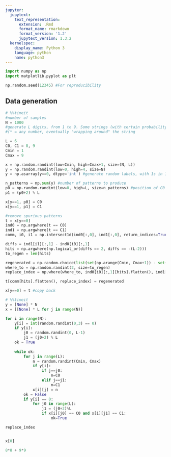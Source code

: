 ```yaml
---
jupyter:
  jupytext:
    text_representation:
      extension: .Rmd
      format_name: rmarkdown
      format_version: '1.2'
      jupytext_version: 1.3.2
  kernelspec:
    display_name: Python 3
    language: python
    name: python3
---
```


```python
import numpy as np
import matplotlib.pyplot as plt

np.random.seed(12345) #For reproducibility
```

## Data generation

```python
# %%timeit
#number of samples
N = 1000
#generate L digits, from 1 to 9. Some strings (with certain probability p) contain a "secret key", i.e. the pattern C0*C1
#(* = any number, eventually "wrapping around" the string

L = 6
C0, C1 = 8, 9
Cmin = 1
Cmax = 9

x = np.random.randint(low=Cmin, high=Cmax+1, size=(N, L))
y = np.random.randint(low=0, high=4, size=N)
y = np.asarray(y==0, dtype='int') #generate random labels, with 1s in 1/4 of samples

n_patterns = np.sum(y) #number of patterns to produce
p0 = np.random.randint(low=0, high=L, size=n_patterns) #position of C0
p1 = (p0+2) % L

x[y==1, p0] = C0
x[y==1, p1] = C1

#remove spurious patterns
t = x[y==0]
ind0 = np.argwhere(t == C0)
ind1 = np.argwhere(t == C1)
comm, i0, i1 = np.intersect1d(ind0[:,0], ind1[:,0], return_indices=True) #lines with both C0 and C1

diffs = ind1[i1][:,1] - ind0[i0][:,1]
hits = np.argwhere(np.logical_or(diffs == 2, diffs == -(L-2)))
to_regen = len(hits)

regenerated = np.random.choice(list(set(np.arange(Cmin, Cmax+1)) - set([C0,C1])), size=to_regen)
where_to = np.random.randint(2, size=to_regen)
replace_index = np.where(where_to, ind0[i0][:,1][hits].flatten(), ind1[i1][:,1][hits].flatten())

t[comm[hits].flatten(), replace_index] = regenerated

x[y==0] = t #copy back
```

```python
# %%timeit
y = [None] * N
x = [[None] * L for j in range(N)]

for i in range(N):
    y[i] = int(random.randint(0,3) == 0)
    if y[i]:
        j0 = random.randint(0, L-1)
        j1 = (j0+2) % L
    ok = True
    
    while ok:
        for j in range(L):
            n = random.randint(Cmin, Cmax)
            if y[i]:
                if j==j0:
                    n=C0
                elif j==j1:
                    n=C1
            x[i][j] = n
        ok = False
        if y[i] == 0:
            for j0 in range(L):
                j1 = (j0+2)%L
                if x[i][j0] == C0 and x[i][j1] == C1:
                    ok=True

```

```python
replace_index
```

```python

```

```python
x[0]
```

```python
8*8 + 9*9
```

```python

```
